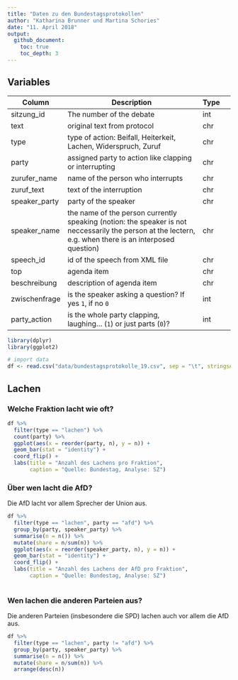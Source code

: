 ```yaml
---
title: "Daten zu den Bundestagsprotokollen"
author: "Katharina Brunner und Martina Schories"
date: "11. April 2018"
output:
  github_document:
    toc: true
    toc_depth: 3
---
```




## Variables

| Column        | Description                                                                                                                                              | Type        |     | 
|---------------|----------------------------------------------------------------------------------------------------------------------------------------------------------|-------------|-----| 
| sitzung_id    | The number of the debate                                                                                                                                 | int         |     | 
| text          | original text from protocol                                                                                                                              | chr         |     | 
| type          | type of action: Beifall, Heiterkeit, Lachen, Widerspruch, Zuruf                                                                                          | chr         |     | 
| party         | assigned party to action like clapping or interrupting                                                                                                   | chr         |     | 
| zurufer_name  | name of the person who interrupts                                                                                                                        |   chr          |     | 
| zuruf_text    | text of the interruption                                                                                                                                 | chr         |     | 
| speaker_party | party of the speaker                                                                                                                                     | chr         |     | 
| speaker_name  | the name of the person currently speaking (notion: the speaker is not neccessarily the person at the lectern, e.g. when there is an interposed question) | chr         |     | 
| speech_id     | id of the speech from XML file                                                                                                                           | chr         |     | 
| top        | agenda item | chr | 
| beschreibung  | description of agenda item                                                                                                                               | chr         |     | 
| zwischenfrage | is the speaker asking a question? If yes `1`, if no `0`                                                                                                  | int         |     | 
| party_action  | is the whole party clapping, laughing... (`1`) or just parts (`0`)?                                                                                      | int         |     | 

```r
library(dplyr)
library(ggplot2)

# import data
df <- read.csv("data/bundestagsprotokolle_19.csv", sep = "\t", stringsAsFactors = F)
```

## Lachen

### Welche Fraktion lacht wie oft?

```r
df %>% 
  filter(type == "lachen") %>% 
  count(party) %>% 
  ggplot(aes(x = reorder(party, n), y = n)) +
  geom_bar(stat = "identity") +
  coord_flip() +
  labs(title = "Anzahl des Lachens pro Fraktion",
       caption = "Quelle: Bundestag, Analyse: SZ")

```


### Über wen lacht die AfD?

Die AfD lacht vor allem Sprecher der Union aus. 

```r
df %>% 
  filter(type == "lachen", party == "afd") %>% 
  group_by(party, speaker_party) %>% 
  summarise(n = n()) %>% 
  mutate(share = n/sum(n)) %>% 
  ggplot(aes(x = reorder(speaker_party, n), y = n)) +
  geom_bar(stat = "identity") +
  coord_flip() +
  labs(title = "Anzahl des Lachens der AfD pro Fraktion",
       caption = "Quelle: Bundestag, Analyse: SZ")
  
```

### Wen lachen die anderen Parteien aus?

Die anderen Parteien (insbesondere die SPD) lachen auch vor allem die AfD aus. 

```r
df %>% 
  filter(type == "lachen", party != "afd") %>% 
  group_by(party, speaker_party) %>% 
  summarise(n = n()) %>% 
  mutate(share = n/sum(n)) %>% 
  arrange(desc(n))
```
